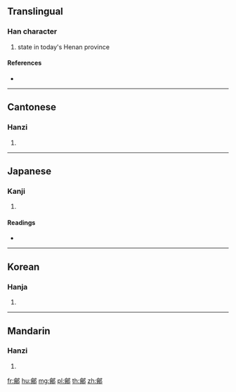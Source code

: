 {{character info/new}}
{{also|郐}}
==Translingual==

===Han character===
{{Han char|rn=163|rad=邑|as=13|sn=16|four=87627|canj=OANL}}

# state in today's Henan province

====References====
* {{Han ref|kx=1278.270|dkj=39686|dj=1777.280|hdz=63801.030|uh=9136|ud=37174|bh=EBD7|bd=60375}}

----

==Cantonese==

===Hanzi===
{{yue-hanzi|jyut=|y=kui2|sim=郐}}

# {{defn|lang=yue|sort=邑13}}

----

==Japanese==

===Kanji===
{{ja-kanji|grade=|rs=邑13}}

# {{defn|lang=ja|sort=邑13}}

====Readings====
* {{ja-readings|on=[[かい]] (kai), [[け]] (ke)|kun=|nanori=}}

----

==Korean==

===Hanja===
{{ko-hanja|hangeul=회|eumhun=|rv=hoe|mr=hoe|y=hoy}}

# {{defn|lang=ko|sort=邑13}}

----

==Mandarin==

===Hanzi===
{{cmn-hanzi|sim=郐|pin=[[jù]] ([[ju4]]), [[kuài]] ([[kuai4]])|wg=chü<sup>4</sup>, k'uai<sup>4</sup>}}

# {{defn|lang=cmn|sort=邑13}}

[[fr:鄶]]
[[hu:鄶]]
[[mg:鄶]]
[[pl:鄶]]
[[th:鄶]]
[[zh:鄶]]